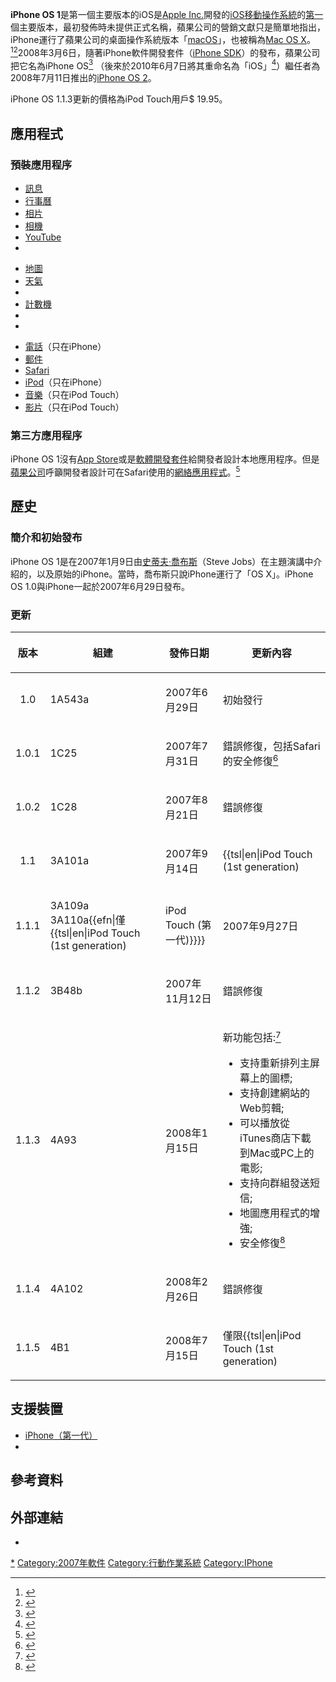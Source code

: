 {{noteTA
|G1=Apple
}}
{{Translating|[[:en:iPhone_OS_1|:en:iPhone OS 1]]|||time=2018-04-11T08:37:54+00:00}}
{{lowercasetitle}}
{{Infobox OS version
| name               = iPhone OS 1
| version of         = [[IOS|iOS]]
| logo               = <!-- 檔案不存在 可從英文維基百科取得 -->
| logo_size          = 85px
| screenshot         = <!-- 檔案不存在 可從英文維基百科取得 -->
| screenshot_size    = 256px
| caption            = 在第一代iPhone上運行的iPhone OS 1
| developer          = [[蘋果公司|蘋果公司]]
| website            = {{webarchive |url=https://web.archive.org/web/20070607062543/http://www.apple.com/iphone/ |date=2007-06-07 |title=Apple - iPhone }}
| source_model       = 含有[[開源軟體|開源軟體]]程式碼的[[專有軟體|封閉原始碼環境]]
| license            = [[專有軟件|專有軟件]]的[[最终用户许可协议|EULA]]，開源組件除外
| kernel_type        = [[混合核心|Hybrid]] ([[XNU|XNU]])
| released           = {{Start date and age|2007|06|29}}
| first_release_url  = 
| release_version    = 1.1.5 (4B1)
| release_date       = {{start date and age|2008|07|15}}  
| release_url        = 
| succeeded_by       = [[IPhone_OS_2|iPhone OS 2]]
| preview_version    = 
| preview_date       = 
| preview_url        = 
| sales              =
| support_status     = 不支持
| supported_platforms= [[IPhone_(第一代)|iPhone（第一代）]]<br/>{{tsl|en|iPod Touch (1st generation)||iPod Touch (第一代)}}
| other_articles     = 
}}
'''iPhone OS 1'''是第一個主要版本的iOS是[[Apple_Inc.|Apple Inc.]]開發的[[IOS|iOS]][[行動作業系統|移動操作系統]]的[[IOS版本历史|第一]]個主要版本，最初發佈時未提供正式名稱，蘋果公司的營銷文獻只是簡單地指出，iPhone運行了蘋果公司的桌面操作系統版本「[[macOS|macOS]]」，也被稱為[[Mac_OS_X|Mac OS X]]。<ref>{{cite web|url=https://www.apple.com/iphone/features/index.html|archiveurl=https://web.archive.org/web/20071006005308/http://www.apple.com/iphone/features/index.html|archivedate=2007-10-06|title=iPhone-功能-OS X|publisher=[[Apple_Inc.|Apple Inc.]]|accessdate=2020-12-20|dead-url=no}}</ref><ref>{{Cite web|url=https://lowendmac.com/2017/iphone-os-1-the-beginning-of-an-era/|title=iPhone OS 1：時代的開始|date=2017-01-14|website=Low End Mac|language=en-US|access-date=2019-08-10|archive-date=2020-09-29|archive-url=https://web.archive.org/web/20200929020227/https://lowendmac.com/2017/iphone-os-1-the-beginning-of-an-era/|dead-url=no}}</ref>2008年3月6日，隨著iPhone軟件開發套件（[[IOS软件开发工具包|iPhone SDK]]）的發布，蘋果公司把它名為iPhone OS<ref>{{cite web |url=https://www.engadget.com/2008/03/06/live-from-apples-iphone-press-conference/ |title=Apple的iPhone SDK新聞發布會現場直播 |work=[[Engadget|Engadget]] |date=2008-03-06 |publisher=[[Weblogs,_Inc.|Weblogs]] |accessdate=2020-12-20 |archive-date=2017-01-27 |archive-url=https://web.archive.org/web/20170127165446/https://www.engadget.com/2008/03/06/live-from-apples-iphone-press-conference/ |dead-url=no }}</ref> （後來於2010年6月7日將其重命名為「iOS」<ref>{{cite web|url=http://www.macworld.com/article/151812/2010/06/iphone_os_4_wwdc.html|title=iPhone OS獲得新名稱，視頻通話|author1=David Chartier|publisher=Macworld|date=2010-06-07|accessdate=2020-12-20|archive-date=2012-02-06|archive-url=https://web.archive.org/web/20120206070709/http://www.macworld.com/article/151812/2010/06/iphone_os_4_wwdc.html|dead-url=no}}</ref>）繼任者為2008年7月11日推出的[[iPhone_OS_2|iPhone OS 2]]。

iPhone OS 1.1.3更新的價格為iPod Touch用戶$ 19.95。

==應用程式==
===預裝應用程序===
{{col-begin|width=50%}}
{{col-break}}
* [[訊息_(應用程式)|訊息]]
* [[日历_(苹果)|行事曆]]
* [[照片_(苹果)|相片]]
* [[相機|相機]]
* [[YouTube|YouTube]]
* {{tsl|en|Yahoo! Finance||股市}}
{{col-break}}
* [[地圖|地圖]]
* [[天氣_(蘋果)|天氣]]
* {{tsl|en|Clock (software)|時鐘 (蘋果)|時鐘}}
* [[計算機_(應用程式)|計數機]]
* {{tsl|en|Notes (Apple)|備忘錄 (蘋果)|備忘錄}}
* {{tsl|en|Computer configuration||設定}}
{{col-break}}
* [[電話|電話]]（只在iPhone）
* [[郵件_(蘋果)|郵件]]
* [[Safari|Safari]]
* [[iPod|iPod]]（只在iPhone）
* [[音樂|音樂]]（只在iPod Touch）
* [[影片|影片]]（只在iPod Touch）
{{col-end}}
=== 第三方應用程序 ===
iPhone OS 1沒有[[App_Store_(iOS/iPadOS)|App Store]]或是[[軟體開發套件|軟體開發套件]]給開發者設計本地應用程序。但是[[蘋果公司|蘋果公司]]呼籲開發者設計可在Safari使用的[[網絡應用程式|網絡應用程式]]。<ref>{{Cite web|date=2007-07-22|title=Apple Developer Connection - Web Development for iPhone|url=https://web.archive.org/web/20070722172208/http://developer.apple.com/iphone/|access-date=2021-07-18|website=web.archive.org}}</ref>

==歷史==
{{further|IOS版本历史#iPhone_OS_1}}
===簡介和初始發布===
iPhone OS 1是在2007年1月9日由[[史蒂夫·乔布斯|史蒂夫·喬布斯]]（Steve Jobs）在{{tsl|en|Macworld Conference＆Expo||Macworld Conference＆Expo}}主題演講中介紹的，以及原始的iPhone。當時，喬布斯只說iPhone運行了「OS X」。iPhone OS 1.0與iPhone一起於2007年6月29日發布。
===更新===
{| class="wikitable"
|+
!版本
!組建
!發佈日期
!更新內容
|-
|style="text-align: center;"|1.0
|1A543a
|2007年6月29日
|初始發行
|-
|style="text-align: center;"|1.0.1
|1C25
|2007年7月31日
|錯誤修復，包括Safari的安全修復<ref>{{cite web|url=https://support.apple.com/kb/TA24874|title=關於iPhone v1.0.1更新的安全性內容。|website=蘋果支持|accessdate=2020-12-20|archive-date=2014-08-17|archive-url=https://web.archive.org/web/20140817030243/http://support.apple.com/kb/TA24874|dead-url=no}}</ref>
|-
|style="text-align: center;"|1.0.2
|1C28
|2007年8月21日
|錯誤修復
|-
|style="text-align: center;"|1.1
|3A101a
|2007年9月14日
|{{tsl|en|iPod Touch (1st generation)||iPod Touch (第一代)}}上的初始版本。 此設備專用
|-
|style="text-align: center;"|1.1.1
|3A109a{{efn|僅[[IPhone_(第一代)|iPhone（第一代）]]}}<br />3A110a{{efn|僅{{tsl|en|iPod Touch (1st generation)||iPod Touch (第一代)}}}}
|2007年9月27日
|添加iTunes Store以購買音樂，電影和鈴聲;<ref>{{cite web|url=https://www.macrumors.com/2007/09/27/apple-releases-iphone-1-1-1-update|title=蘋果發布iPhone 1.1.1更新|date=2007-09-27|website=MacRumors|accessdate=2020-12-20|archive-date=2020-10-27|archive-url=https://web.archive.org/web/20201027185746/https://www.macrumors.com/2007/09/27/apple-releases-iphone-1-1-1-update/|dead-url=no}}</ref> 安全修复。<ref>{{cite web|url=https://support.apple.com/en-us/HT1571|title=關於iPhone 1.1.1更新的安全性內容|website=蘋果支持|accessdate=2020-12-20|archive-date=2020-08-01|archive-url=https://web.archive.org/web/20200801234921/https://support.apple.com/en-us/HT1571|dead-url=no}}</ref>
|-
|style="text-align: center;"|1.1.2
|3B48b
|2007年11月12日
|錯誤修復
|-
|style="text-align: center;"|1.1.3
|4A93
|2008年1月15日
|新功能包括:<ref>{{cite web|url=http://www.apple.com/iphone/features/jan08update.html|title=iPhone-08年1月更新|archive-url=https://web.archive.org/web/20080203224256/http://www.apple.com/iphone/features/jan08update.html|archive-date=2008-02-03|accessdate=2020-12-20|dead-url=no}}</ref>
* 支持重新排列主屏幕上的圖標;
* 支持創建網站的Web剪輯;
* 可以播放從iTunes商店下載到Mac或PC上的電影;
* 支持向群組發送短信;
* 地圖應用程式的增強;
* 安全修復<ref>{{cite web|url=http://docs.info.apple.com/article.html?artnum=307302|title=關於iPhone v1.1.3和iPod touch v1.1.3的安全性內容|date=2008-01-15|archive-url=https://web.archive.org/web/20080117062508/http://docs.info.apple.com/article.html?artnum=307302|archive-date=2008-01-17|accessdate=2020-12-20|dead-url=no}}</ref>
|-
|style="text-align: center;"|1.1.4
|4A102
|2008年2月26日
|錯誤修復
|-
|style="text-align: center;"|1.1.5
|4B1
|2008年7月15日
|僅限{{tsl|en|iPod Touch (1st generation)||iPod Touch (第一代)}}
|}
{{notelist}}
==支援裝置==
*[[IPhone_(第一代)|iPhone（第一代）]]
*{{tsl|en|iPod Touch (1st generation)||iPod Touch (第一代)}}
==參考資料==
{{Reflist}}
== 外部連結 ==
* {{webarchive|url=https://web.archive.org/web/20070607062543/http://www.apple.com/iphone/|date=2007-06-07|title=iPhone}}

{{iOS}}
{{由蘋果公司開發的作業系統}}
{{Apple software}}

[[Category:IOS|*]]
[[Category:2007年軟件|Category:2007年軟件]]
[[Category:行動作業系統|Category:行動作業系統]]
[[Category:IPhone|Category:IPhone]]